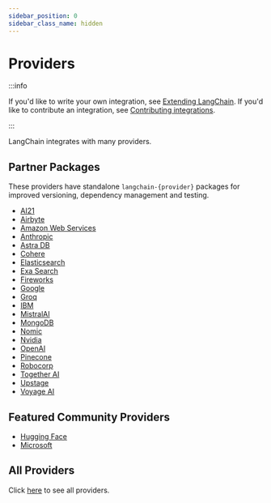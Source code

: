 ```yaml
---
sidebar_position: 0
sidebar_class_name: hidden
---
```


# Providers

:::info

If you'd like to write your own integration, see [Extending LangChain](/docs/guides/development/extending_langchain/).
If you'd like to contribute an integration, see [Contributing integrations](/docs/contributing/integrations/).

:::

LangChain integrates with many providers.

## Partner Packages

These providers have standalone `langchain-{provider}` packages for improved versioning, dependency management and testing.

- [AI21](/docs/integrations/providers/ai21)
- [Airbyte](/docs/integrations/providers/airbyte)
- [Amazon Web Services](/docs/integrations/platforms/aws)
- [Anthropic](/docs/integrations/platforms/anthropic)
- [Astra DB](/docs/integrations/providers/astradb)
- [Cohere](/docs/integrations/providers/cohere)
- [Elasticsearch](/docs/integrations/providers/elasticsearch)
- [Exa Search](/docs/integrations/providers/exa_search)
- [Fireworks](/docs/integrations/providers/fireworks)
- [Google](/docs/integrations/platforms/google)
- [Groq](/docs/integrations/providers/groq)
- [IBM](/docs/integrations/providers/ibm)
- [MistralAI](/docs/integrations/providers/mistralai)
- [MongoDB](/docs/integrations/providers/mongodb_atlas)
- [Nomic](/docs/integrations/providers/nomic)
- [Nvidia](/docs/integrations/providers/nvidia)
- [OpenAI](/docs/integrations/platforms/openai)
- [Pinecone](/docs/integrations/providers/pinecone)
- [Robocorp](/docs/integrations/providers/robocorp)
- [Together AI](/docs/integrations/providers/together)
- [Upstage](/docs/integrations/providers/upstage)
- [Voyage AI](/docs/integrations/providers/voyageai)


## Featured Community Providers

- [Hugging Face](/docs/integrations/platforms/huggingface)
- [Microsoft](/docs/integrations/platforms/microsoft)

## All Providers

Click [here](/docs/integrations/providers/) to see all providers.
